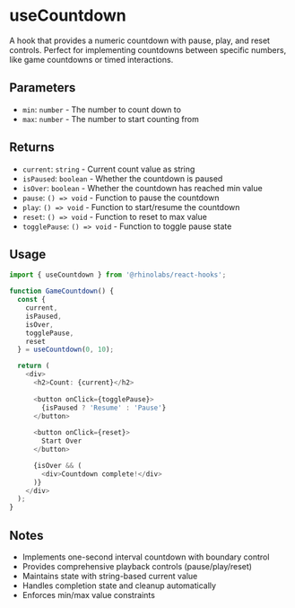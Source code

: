 # useCountdown

A hook that provides a numeric countdown with pause, play, and reset controls. Perfect for implementing countdowns between specific numbers, like game countdowns or timed interactions.

## Parameters

- `min`: `number` - The number to count down to
- `max`: `number` - The number to start counting from

## Returns

- `current`: `string` - Current count value as string
- `isPaused`: `boolean` - Whether the countdown is paused
- `isOver`: `boolean` - Whether the countdown has reached min value
- `pause`: `() => void` - Function to pause the countdown
- `play`: `() => void` - Function to start/resume the countdown
- `reset`: `() => void` - Function to reset to max value
- `togglePause`: `() => void` - Function to toggle pause state

## Usage

```typescript
import { useCountdown } from '@rhinolabs/react-hooks';

function GameCountdown() {
  const { 
    current, 
    isPaused,
    isOver,
    togglePause,
    reset 
  } = useCountdown(0, 10);

  return (
    <div>
      <h2>Count: {current}</h2>
      
      <button onClick={togglePause}>
        {isPaused ? 'Resume' : 'Pause'}
      </button>
      
      <button onClick={reset}>
        Start Over
      </button>

      {isOver && (
        <div>Countdown complete!</div>
      )}
    </div>
  );
}
```

## Notes

- Implements one-second interval countdown with boundary control
- Provides comprehensive playback controls (pause/play/reset)
- Maintains state with string-based current value
- Handles completion state and cleanup automatically
- Enforces min/max value constraints
